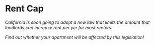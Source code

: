 
# Rent Cap

<Address />

California is soon going to adopt a new law that limits the amount that landlords can increase rent per yer for most renters.

Find out whether your apartment will be affected by this legislation!
